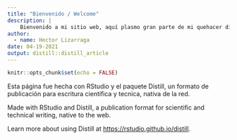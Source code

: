 ```yaml
---
title: "Bienvenido / Welcome"
description: |
    Bienvenido a mi sitio web, aquí plasmo gran parte de mi quehacer diario / Welcome to the website. Herein I include most of my daily work!
author:
  - name: Hector Lizarraga
date: 04-19-2021
output: distill::distill_article
---
```



```r
knitr::opts_chunk$set(echo = FALSE)
```



 Esta página fue hecha con RStudio y el paquete Distill, un formato de publicación para escritura científica y tecnica, nativa de la red.



 Made with RStudio and Distill, a publication format for scientific and technical writing, native to the web.

Learn more about using Distill at <https://rstudio.github.io/distill>.



